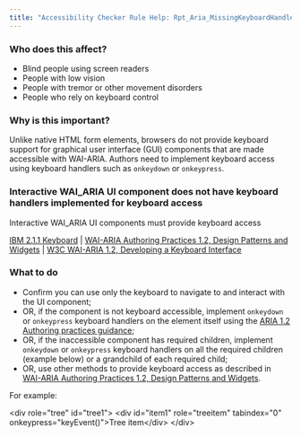 ```yaml
---
title: "Accessibility Checker Rule Help: Rpt_Aria_MissingKeyboardHandler"
---
```


<div className="toolHelp">
<Row>
<Column colLg={5} colMd={3} colSm={4} className="toolLeft">

### Who does this affect?

 * Blind people using screen readers
 * People with low vision
 * People with tremor or other movement disorders
 * People who rely on keyboard control

### Why is this important?

Unlike native HTML form elements, browsers do not provide keyboard support for graphical user interface (GUI) components that are made accessible with WAI-ARIA. Authors need to implement keyboard access using keyboard handlers such as `onkeydown` or `onkeypress`.

</Column>
<Column colLg={11} colMd={5} colSm={4} className="toolMain">

<div id="locLevel"></div>

### Interactive WAI_ARIA UI component does not have keyboard handlers implemented for keyboard access
Interactive WAI_ARIA UI components must provide keyboard access

[IBM 2.1.1 Keyboard](http://www.ibm.com/able/guidelines/ci162/keyboard.html) | [WAI-ARIA Authoring Practices 1.2, Design Patterns and Widgets](https://www.w3.org/TR/wai-aria-practices-1.2/#aria_ex) | [W3C WAI-ARIA 1.2, Developing a Keyboard Interface](https://www.w3.org/TR/wai-aria-practices-1.2/#keyboard)

<div id="locSnippet"></div>

### What to do

 * Confirm you can use only the keyboard to navigate to and interact with the UI component;
 * OR, if the component is not keyboard accessible, implement `onkeydown` or `onkeypress` keyboard handlers on the element itself using the [ARIA 1.2 Authoring practices guidance](https://www.w3.org/TR/wai-aria-practices-1.2);
 * OR, if the inaccessible component has required children, implement `onkeydown` or `onkeypress` keyboard handlers on all the required children (example below) or a grandchild of each required child;
 * OR, use other methods to provide keyboard access as described in [WAI-ARIA Authoring Practices 1.2, Design Patterns and Widgets](https://www.w3.org/TR/wai-aria-practices-1.2/#aria_ex).

For example:

<CodeSnippet type="multi" light={true}>&lt;div role="tree" id="tree1"&gt;
    &lt;div id="item1" role="treeitem" tabindex="0" onkeypress="keyEvent()"&gt;Tree item&lt;/div&gt;
&lt;/div&gt;</CodeSnippet>

</Column>
</Row>
</div>

